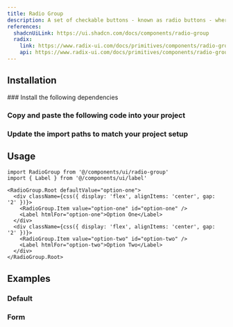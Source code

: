 ```yaml
---
title: Radio Group
description: A set of checkable buttons - known as radio buttons - where no more than one of the buttons can be checked at a time.
references:
  shadcnUiLink: https://ui.shadcn.com/docs/components/radio-group
  radix:
    link: https://www.radix-ui.com/docs/primitives/components/radio-group
    api: https://www.radix-ui.com/docs/primitives/components/radio-group#api-reference
---
```


<ComponentPreview name="radio-group" withRecipe />

## Installation

<Steps>
### Install the following dependencies

<InstallTabs pkg="@radix-ui/react-radio-group" />

### Copy and paste the following code into your project

<ComponentSource name="radio-group" />

### Update the import paths to match your project setup

</Steps>

## Usage

```tsx
import RadioGroup from '@/components/ui/radio-group'
import { Label } from '@/components/ui/label'
```
```tsx
<RadioGroup.Root defaultValue="option-one">
  <div className={css({ display: 'flex', alignItems: 'center', gap: '2' })}>
    <RadioGroup.Item value="option-one" id="option-one" />
    <Label htmlFor="option-one">Option One</Label>
  </div>
  <div className={css({ display: 'flex', alignItems: 'center', gap: '2' })}>
    <RadioGroup.Item value="option-two" id="option-two" />
    <Label htmlFor="option-two">Option Two</Label>
  </div>
</RadioGroup.Root>
```

## Examples
### Default
<ComponentPreview name="radio-group" />

### Form
<ComponentPreview name="radio-group" file="form" />
